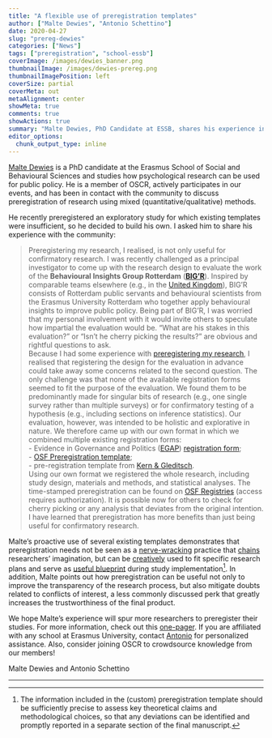 ```yaml
---
title: "A flexible use of preregistration templates"
author: ["Malte Dewies", "Antonio Schettino"]
date: 2020-04-27
slug: "prereg-dewies"
categories: ["News"]
tags: ["preregistration", "school-essb"]
coverImage: /images/dewies_banner.png
thumbnailImage: /images/dewies-prereg.png
thumbnailImagePosition: left
coverSize: partial
coverMeta: out
metaAlignment: center
showMeta: true
comments: true
showActions: true
summary: "Malte Dewies, PhD Candidate at ESSB, shares his experience in creating a customized preregistration template for his own research."
editor_options: 
  chunk_output_type: inline
---
```


[Malte Dewies](https://www.linkedin.com/in/malte-dewies/) is a PhD candidate at the Erasmus School of Social and Behavioural Sciences and studies how psychological research can be used for public policy. He is a member of OSCR, actively participates in our events, and has been in contact with the community to discuss preregistration of research using mixed (quantitative/qualitative) methods. 

He recently preregistered an exploratory study for which existing templates were insufficient, so he decided to build his own. I asked him to share his experience with the community:

> Preregistering my research, I realised, is not only useful for confirmatory research.
I was recently challenged as a principal investigator to come up with the research design to evaluate the work of the **Behavioural Insights Group Rotterdam** ([**BIG’R**](www.bigrotterdam.nl)). Inspired by comparable teams elsewhere (e.g., in the [United Kingdom](https://www.bi.team/)), BIG’R consists of Rotterdam public servants and behavioural scientists from the Erasmus University Rotterdam who together apply behavioural insights to improve public policy. Being part of BIG’R, I was worried that my personal involvement with it would invite others to speculate how impartial the evaluation would be. “What are his stakes in this evaluation?” or “Isn’t he cherry picking the results?” are obvious and rightful questions to ask.   
Because I had some experience with [preregistering my research](https://osf.io/xus8t), I realised that registering the design for the evaluation in advance could take away some concerns related to the second question. The only challenge was that none of the available registration forms seemed to fit the purpose of the evaluation. We found them to be predominantly made for singular bits of research (e.g., one single survey rather than multiple surveys) or for confirmatory testing of a hypothesis (e.g., including sections on inference statistics). Our evaluation, however, was intended to be holistic and explorative in nature. We therefore came up with our own format in which we combined multiple existing registration forms:   
- Evidence in Governance and Politics ([EGAP](http://egap.org/)) [registration form](http://egap.org/content/registration);   
- [OSF Preregistration template](https://docs.google.com/document/d/1DaNmJEtBy04bq1l5OxS4JAscdZEkUGATURWwnBKLYxk/edit?pli=1);   
- pre-registration template from [Kern & Gleditsch](https://doi.org/10.13140/RG.2.2.14428.69769).   
Using our own format we registered the whole research, including study design, materials and methods, and statistical analyses. The time-stamped preregistration can be found on [OSF Registries](https://osf.io/f3av9) (access requires authorization). It is possible now for others to check for cherry picking or any analysis that deviates from the original intention. I have learned that preregistration has more benefits than just being useful for confirmatory research.

Malte's proactive use of several existing templates demonstrates that preregistration needs not be seen as a [nerve-wracking](https://www.psychologicalscience.org/observer/why-preregistration-makes-me-nervous) practice that [chains](https://www.timeshighereducation.com/comment/opinion/pre-registration-would-put-science-in-chains/2005954.article) researchers' imagination, but can be [creatively](https://doi.org/10.1177/1745691618767878) used to fit specific research plans and serve as [useful blueprint](https://cos.io/blog/preregistration-plan-not-prison/) during study implementation[^1]. In addition, Malte points out how preregistration can be useful not only to improve the transparency of the research process, but also mitigate doubts related to conflicts of interest, a less commonly discussed perk that greatly increases the trustworthiness of the final product.

We hope Malte's experience will spur more researchers to preregister their studies. For more information, check out this [one-pager](https://datarepository.eur.nl/articles/ERIM_Preregistration_Guidelines/12206447). If you are affiliated with any school at Erasmus University, contact [Antonio](mailto:schettino@eur.nl) for personalized assistance. Also, consider joining OSCR to crowdsource knowledge from our members!

Malte Dewies and Antonio Schettino

***

[^1]: The information included in the (custom) preregistration template should be sufficiently precise to assess key theoretical claims and methodological choices, so that any deviations can be identified and promptly reported in a separate section of the final manuscript.
